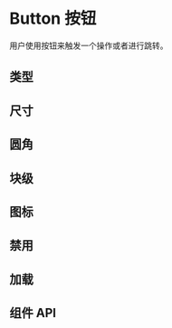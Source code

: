 
# Button 按钮

用户使用按钮来触发一个操作或者进行跳转。

## 类型

<Canvas>
  <Story of={ButtonStories.Default} />
  <Story of={ButtonStories.Primary} />
  <Story of={ButtonStories.Destructive} />
  <Story of={ButtonStories.Ghost} />
  <Story of={ButtonStories.Link} />
  <Story of={ButtonStories.DestructiveLink} />
</Canvas>

## 尺寸

<Canvas>
  <Story of={ButtonStories.Small} />
  <Story of={ButtonStories.Middle} />
  <Story of={ButtonStories.Large} />
</Canvas>

## 圆角

<Canvas>
  <Story of={ButtonStories.SmallWithRounded} />
  <Story of={ButtonStories.MiddleWithRounded} />
  <Story of={ButtonStories.LargeWithRounded} />
</Canvas>

## 块级

<Canvas>
  <Story of={ButtonStories.Block} />
</Canvas>

## 图标

<Canvas>
  <Story of={ButtonStories.SmallIcon} />
  <Story of={ButtonStories.MiddleIcon} />
  <Story of={ButtonStories.LargeIcon} />
  <Story of={ButtonStories.IconWithContent} />
</Canvas>

## 禁用

<Canvas>
  <Story of={ButtonStories.DefaultWithDisabled} />
  <Story of={ButtonStories.PrimaryWithDisabled} />
  <Story of={ButtonStories.DestructiveWithDisabled} />
  <Story of={ButtonStories.LinkWithDisabled} />
  <Story of={ButtonStories.DestructiveLinkWithDisabled} />
</Canvas>

## 加载

<Canvas>
  <Story of={ButtonStories.DefaultWithLoading} />
  <Story of={ButtonStories.PrimaryWithLoading} />
  <Story of={ButtonStories.DestructiveWithLoading} />
  <Story of={ButtonStories.LinkWithLoading} />
  <Story of={ButtonStories.DestructiveLinkWithLoading} />
</Canvas>

## 组件 API

<ArgsTable />
